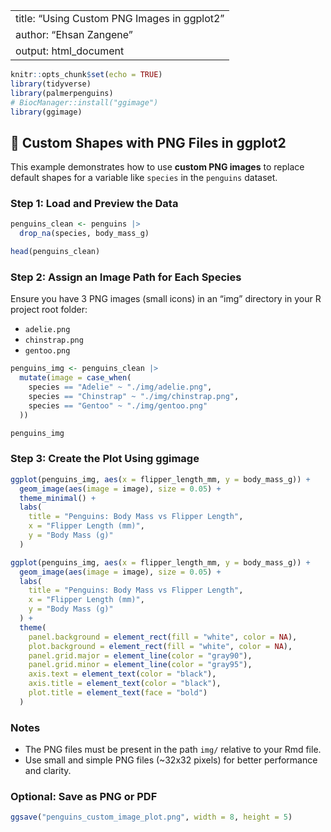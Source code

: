 
---
title: "Using Custom PNG Images in ggplot2"
author: "Ehsan Zangene"
output: html_document
---

```r
knitr::opts_chunk$set(echo = TRUE)
library(tidyverse)
library(palmerpenguins)
# BiocManager::install("ggimage")
library(ggimage)
```

## 🐧 Custom Shapes with PNG Files in ggplot2

This example demonstrates how to use **custom PNG images** to replace default shapes for a variable like `species` in the `penguins` dataset.

### Step 1: Load and Preview the Data

```r
penguins_clean <- penguins |> 
  drop_na(species, body_mass_g)

head(penguins_clean)
```

### Step 2: Assign an Image Path for Each Species

Ensure you have 3 PNG images (small icons) in an "img" directory in your R project root folder:

- `adelie.png`
- `chinstrap.png`
- `gentoo.png`

```r
penguins_img <- penguins_clean |> 
  mutate(image = case_when(
    species == "Adelie" ~ "./img/adelie.png",
    species == "Chinstrap" ~ "./img/chinstrap.png",
    species == "Gentoo" ~ "./img/gentoo.png"
  ))

penguins_img
```

### Step 3: Create the Plot Using ggimage

```r
ggplot(penguins_img, aes(x = flipper_length_mm, y = body_mass_g)) +
  geom_image(aes(image = image), size = 0.05) +
  theme_minimal() +
  labs(
    title = "Penguins: Body Mass vs Flipper Length",
    x = "Flipper Length (mm)",
    y = "Body Mass (g)"
  )

ggplot(penguins_img, aes(x = flipper_length_mm, y = body_mass_g)) +
  geom_image(aes(image = image), size = 0.05) +
  labs(
    title = "Penguins: Body Mass vs Flipper Length",
    x = "Flipper Length (mm)",
    y = "Body Mass (g)"
  ) +
  theme(
    panel.background = element_rect(fill = "white", color = NA),
    plot.background = element_rect(fill = "white", color = NA),
    panel.grid.major = element_line(color = "gray90"),
    panel.grid.minor = element_line(color = "gray95"),
    axis.text = element_text(color = "black"),
    axis.title = element_text(color = "black"),
    plot.title = element_text(face = "bold")
  )

```

### Notes

- The PNG files must be present in the path `img/` relative to your Rmd file.
- Use small and simple PNG files (~32x32 pixels) for better performance and clarity.

### Optional: Save as PNG or PDF

```r
ggsave("penguins_custom_image_plot.png", width = 8, height = 5)
```
